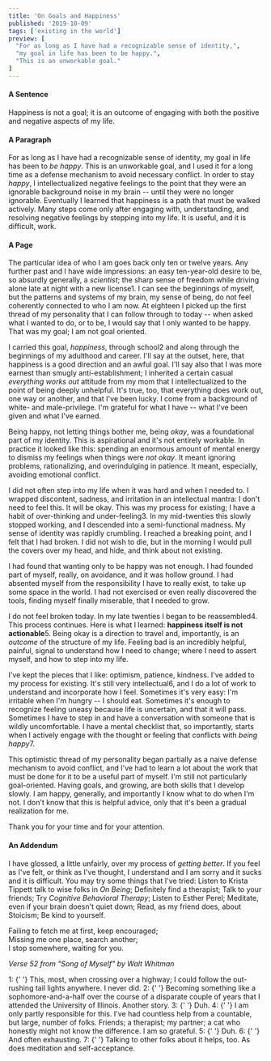 ```yaml
---
title: 'On Goals and Happiness'
published: '2019-10-09'
tags: ['existing in the world']
preview: [
  "For as long as I have had a recognizable sense of identity,",
  "my goal in life has been to be happy.",
  "This is an unworkable goal."
]
---
```



<Box fontSize={3}>

#### A Sentence

Happiness is not a goal; it is an outcome of engaging with both the positive and negative aspects of my life.

<Box display="flex" alignItems="center" justifyContent="center">
  <Icon icon={OrigamiFoxOutline} color="muted" size={6} />
</Box>

#### A Paragraph

For as long as I have had a recognizable sense of identity, my goal in life has been to _be happy_. This is an unworkable goal, and I used it for a long time as a defense mechanism to avoid necessary conflict. In order to stay _happy_, I intellectualized negative feelings to the point that they were an ignorable background noise in my brain -- until they were no longer ignorable. Eventually I learned that happiness is a path that must be walked actively. Many steps come only after engaging with, understanding, and resolving negative feelings by stepping into my life. It is useful, and it is difficult, work.

<Box display="flex" alignItems="center" justifyContent="center">
  <Icon icon={OrigamiFoxOutline} color="muted" size={6} />
  <Icon icon={OrigamiFoxOutline} color="muted" size={6} />
</Box>

#### A Page

The particular idea of who I am goes back only ten or twelve years. Any further past and I have wide impressions: an easy ten-year-old desire to be, so absurdly generally, a _scientist_; the sharp sense of freedom while driving alone late at night with a new license<Footnote id="foot-1" href="#1">1</Footnote>. I can see the beginnings of myself, but the patterns and systems of my brain, my sense of being, do not feel coherently connected to who I am now. At eighteen I picked up the first thread of my personality that I can follow through to today -- when asked what I wanted to do, or to be, I would say that I only wanted to be happy. That was my goal; I am not goal oriented.

I carried this goal, _happiness_, through school<Footnote id="foot-2" href="#2">2</Footnote> and along through the beginnings of my adulthood and career. I'll say at the outset, here, that happiness is a good direction and an awful goal. I'll say also that I was more earnest than smugly anti-establishment; I inherited a certain casual _everything works out_ attitude from my mom that I intellectualized to the point of being deeply unhelpful. It's true, too, that everything does work out, one way or another, and that I've been lucky. I come from a background of white- and male-privilege. I'm grateful for what I have -- what I've been given and what I've earned.

<Box display="flex" alignItems="center" justifyContent="center">
  <Icon icon={OrigamiFoxOutline} color="muted" size={6} />
  <Icon icon={OrigamiFoxOutline} color="muted" size={6} />
  <Icon icon={OrigamiFoxOutline} color="muted" size={6} />
</Box>

Being happy, not letting things bother me, being _okay_, was a foundational part of my identity. This is aspirational and it's not entirely workable. In practice it looked like this: spending an enormous amount of mental energy to dismiss my feelings when things were _not okay_. It meant ignoring problems, rationalizing, and overindulging in patience. It meant, especially, avoiding emotional conflict.

I did not often step into my life when it was hard and when I needed to. I wrapped discontent, sadness, and irritation in an intellectual mantra: I don't need to feel this. It will be okay. This was my process for existing; I have a habit of over-thinking and under-feeling<Footnote id="foot-3" href="#3">3</Footnote>. In my mid-twenties this slowly stopped working, and I descended into a semi-functional madness. My sense of identity was rapidly crumbling. I reached a breaking point, and I felt that I had broken. I did not wish to die, but in the morning I would pull the covers over my head, and hide, and think about not existing.

I had found that wanting only to be happy was not enough. I had founded part of myself, really, on avoidance, and it was hollow ground. I had absented myself from the responsibility I have to really exist, to take up some space in the world. I had not exercised or even really discovered the tools, finding myself finally miserable, that I needed to grow.

<Box display="flex" alignItems="center" justifyContent="center">
  <Icon icon={OrigamiFoxOutline} color="accent" size={6} />
  <Icon icon={OrigamiFoxOutline} color="accent" size={6} />
  <Icon icon={OrigamiFoxOutline} color="accent" size={6} />
</Box>

I do not feel broken today. In my late twenties I began to be reassembled<Footnote id="foot-4" href="#4">4</Footnote>. This process continues. Here is what I learned: **happiness itself is not actionable**<Footnote id="foot-5" href="#5">5</Footnote>. Being okay is a direction to travel and, importantly, is an _outcome_ of the structure of my life. Feeling bad is an incredibly helpful, painful, signal to understand how I need to change; where I need to assert myself, and how to step into my life.

I've kept the pieces that I like: optimism, patience, kindness. I've added to my process for existing. It's still very intellectual<Footnote id="foot-6" href="#6">6</Footnote>, and I do a lot of work to understand and incorporate how I feel. Sometimes it's very easy: I'm irritable when I'm hungry -- I should eat. Sometimes it's enough to recognize feeling uneasy because life is uncertain, and that it will pass. Sometimes I have to step in and have a conversation with someone that is wildly uncomfortable. I have a mental checklist that, so importantly, starts when I actively engage with the thought or feeling that conflicts with _being happy_<Footnote id="foot-7" href="#7">7</Footnote>.

This optimistic thread of my personality began partially as a naive defense mechanism to avoid conflict, and I've had to learn a lot about the work that must be done for it to be a useful part of myself. I'm still not particularly goal-oriented. Having goals, and growing, are both skills that I develop slowly. I am happy, generally, and importantly I know what to do when I'm not. I don't know that this is helpful advice, only that it's been a gradual realization for me.

Thank you for your time and for your attention.

<Box display="flex" alignItems="center" justifyContent="center">
  <Icon icon={OrigamiFoxFilled} color="accent" size={6} />
  <Icon icon={OrigamiFoxFilled} color="accent" size={6} />
  <Icon icon={OrigamiFoxFilled} color="accent" size={6} />
</Box>

#### An Addendum

I have glossed, a little unfairly, over my process of _getting better_. If you feel as I've felt, or think as I've thought, I understand and I am sorry and it sucks and it is difficult. You may try some things that I've tried: Listen to Krista Tippett talk to wise folks in <Link color="muted" href="https://onbeing.org" target="_blank">_On Being_</Link>; Definitely find a therapist; Talk to your friends; Try _Cognitive Behavioral Therapy_; Listen to <Link color="muted" href="https://www.estherperel.com/podcast" target="_blank">Esther Perel</Link>; Meditate, even if your brain doesn't quiet down; Read, as my friend does, about Stoicism; Be kind to yourself.

<Text color="muted">

Failing to fetch me at first, keep encouraged;  
Missing me one place, search another;  
I stop somewhere, waiting for you.

_Verse 52 from "Song of Myself" by Walt Whitman_

</Text>
<Box as="hr" my={4} bg="hr" height="2px" sx={{ border: 'none' }} />

<Text color="muted" id="1" mb={2}>
  <Link href="#foot-1" color="accent">
    1:
  </Link>{' '}
  This, most, when crossing over a highway; I could follow the out-rushing tail lights anywhere. I never did.
</Text>

<Text color="muted" id="2" mb={2}>
  <Link href="#foot-2" color="accent">
    2:
  </Link>{' '}
  Becoming something like a sophomore-and-a-half over the course of a disparate couple of years that I attended the University of Illinois.
  Another story.
</Text>

<Text color="muted" id="3" mb={2}>
  <Link href="#foot-3" color="accent">
    3:
  </Link>{' '}
  Duh.
</Text>

<Text color="muted" id="4" mb={2}>
  <Link href="#foot-4" color="accent">
    4:
  </Link>{' '}
  I am only partly responsible for this. I've had countless help from a countable, but large, number of folks. Friends; a therapist; my
  partner; a cat who honestly might not know the difference. I am so grateful.
</Text>

<Text color="muted" id="5" mb={2}>
  <Link href="#foot-5" color="accent">
    5:
  </Link>{' '}
  Duh.
</Text>

<Text color="muted" id="6" mb={2}>
  <Link href="#foot-6" color="accent">
    6:
  </Link>{' '}
  And often exhausting.
</Text>

<Text color="muted" id="7" mb={2}>
  <Link href="#foot-7" color="accent">
    7:
  </Link>{' '}
  Talking to other folks about it helps, too. As does meditation and self-acceptance.
</Text>

</Box>
